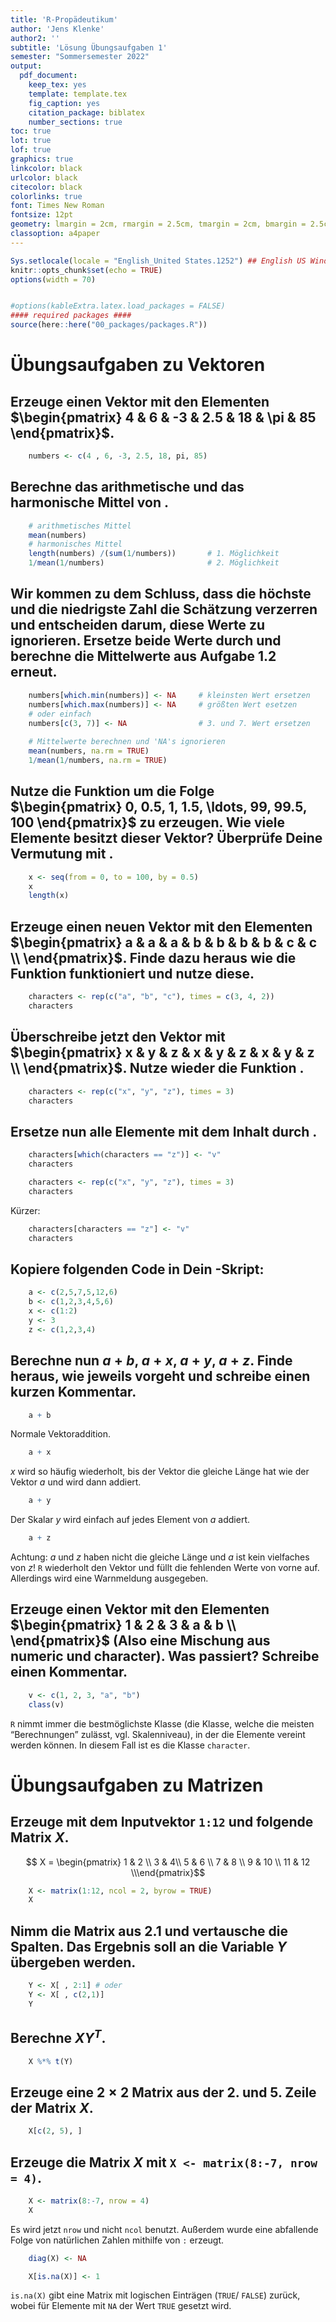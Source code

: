 ```yaml
---
title: 'R-Propädeutikum'
author: 'Jens Klenke'
author2: ''
subtitle: 'Lösung Übungsaufgaben 1'
semester: "Sommersemester 2022"
output:
  pdf_document:
    keep_tex: yes
    template: template.tex
    fig_caption: yes
    citation_package: biblatex
    number_sections: true
toc: true
lot: true
lof: true
graphics: true
linkcolor: black
urlcolor: black
citecolor: black
colorlinks: true
font: Times New Roman
fontsize: 12pt
geometry: lmargin = 2cm, rmargin = 2.5cm, tmargin = 2cm, bmargin = 2.5cm
classoption: a4paper
---
```


```r
Sys.setlocale(locale = "English_United States.1252") ## English US Windows
knitr::opts_chunk$set(echo = TRUE)
options(width = 70)


#options(kableExtra.latex.load_packages = FALSE)
#### required packages ####
source(here::here("00_packages/packages.R"))
```

# Übungsaufgaben zu Vektoren 

## Erzeuge einen Vektor \texttt{numbers} mit den Elementen $\begin{pmatrix} 4 & 6 & -3 & 2.5 & 18 & \pi &  85 \end{pmatrix}$.


```r
    numbers <- c(4 , 6, -3, 2.5, 18, pi, 85)
```

\vspace{0.5cm}

##  Berechne das arithmetische und das harmonische Mittel von \texttt{numbers}.

```r
    # arithmetisches Mittel
    mean(numbers) 
    # harmonisches Mittel
    length(numbers) /(sum(1/numbers))       # 1. Möglichkeit
    1/mean(1/numbers)                       # 2. Möglichkeit
```

\vspace{0.5cm}

## Wir kommen zu dem Schluss, dass die höchste und die niedrigste Zahl die Schätzung verzerren und entscheiden darum, diese Werte zu ignorieren. Ersetze beide Werte durch \texttt{NA} und berechne die Mittelwerte aus Aufgabe 1.2 erneut.

```r
    numbers[which.min(numbers)] <- NA     # kleinsten Wert ersetzen
    numbers[which.max(numbers)] <- NA     # größten Wert esetzen 
    # oder einfach 
    numbers[c(3, 7)] <- NA                # 3. und 7. Wert ersetzen 
    
    # Mittelwerte berechnen und 'NA's ignorieren
    mean(numbers, na.rm = TRUE)
    1/mean(1/numbers, na.rm = TRUE)
```

\vspace{0.5cm}

## Nutze die Funktion \texttt{seq()} um die Folge $\begin{pmatrix} 0, 0.5, 1, 1.5, \ldots, 99, 99.5, 100 \end{pmatrix}$ zu erzeugen. Wie viele Elemente besitzt dieser Vektor? Überprüfe Deine Vermutung mit \texttt{length()}.

```r
    x <- seq(from = 0, to = 100, by = 0.5)
    x
    length(x)
```

\vspace{0.5cm}

## Erzeuge einen neuen Vektor \texttt{characters} mit den Elementen $\begin{pmatrix} a & a & a  & b & b & b & b & c & c \\ \end{pmatrix}$. Finde dazu heraus wie die Funktion \texttt{rep()} funktioniert und nutze diese. 

```r
    characters <- rep(c("a", "b", "c"), times = c(3, 4, 2))
    characters
```

\vspace{0.5cm}

## Überschreibe jetzt den Vektor  \texttt{characters}  mit \linebreak $\begin{pmatrix} x & y & z & x & y & z & x & y & z \\ \end{pmatrix}$. Nutze wieder die Funktion \texttt{rep()}.

```r
    characters <- rep(c("x", "y", "z"), times = 3)
    characters
```
\vspace{0.5cm}

##  Ersetze nun alle Elemente mit dem Inhalt \texttt{"z"} durch \texttt{"v"}.

```r
    characters[which(characters == "z")] <- "v"
    characters
```

```r
    characters <- rep(c("x", "y", "z"), times = 3)
    characters
```

Kürzer:
```r
    characters[characters == "z"] <- "v"
    characters
```


\vspace{0.5cm}

## Kopiere folgenden Code in Dein \texttt{R}-Skript:

```r
    a <- c(2,5,7,5,12,6)
    b <- c(1,2,3,4,5,6)
    x <- c(1:2)
    y <- 3
    z <- c(1,2,3,4)
```
    
## Berechne nun $a+b$, $a+x$, $a+y$, $a+z$. Finde heraus, wie \texttt{R} jeweils vorgeht und schreibe einen kurzen Kommentar.

```r
    a + b 
```

Normale Vektoraddition.

```r
    a + x
```

$x$ wird so häufig wiederholt, bis der Vektor die gleiche Länge hat wie der Vektor $a$ und wird dann addiert.

```r
    a + y
```

Der Skalar $y$ wird einfach auf jedes Element von $a$ addiert.

```r
    a + z
```

Achtung: $a$ und $z$ haben nicht die gleiche Länge und $a$ ist kein vielfaches von $z$! `R` wiederholt den Vektor und füllt die fehlenden Werte von vorne auf. Allerdings wird eine Warnmeldung ausgegeben. 


\vspace{0.5cm}

## Erzeuge einen Vektor mit den Elementen $\begin{pmatrix} 1 & 2 & 3 & a & b \\ \end{pmatrix}$ (Also eine Mischung aus numeric und character). Was passiert? Schreibe einen Kommentar.

```r
    v <- c(1, 2, 3, "a", "b")
    class(v)
```

`R` nimmt immer die bestmöglichste Klasse (die Klasse, welche die meisten "Berechnungen" zulässt, vgl. Skalenniveau), in der die Elemente vereint werden können. In diesem Fall ist es die Klasse `character`. 
  

\vspace{0.5cm}

# Übungsaufgaben zu Matrizen 

## Erzeuge mit dem Inputvektor `1:12` und \texttt{matrix()} folgende Matrix $X$.

$$ X = \begin{pmatrix} 1 & 2 \\ 3 & 4\\ 5 & 6 \\ 7 & 8 \\
9 & 10 \\ 11 & 12 \\\end{pmatrix}$$

```r
    X <- matrix(1:12, ncol = 2, byrow = TRUE)
    X
```

\vspace{0.5cm}

## Nimm die Matrix aus 2.1 und vertausche die Spalten. Das Ergebnis soll an die Variable $Y$ übergeben werden. 

```r
    Y <- X[ , 2:1] # oder
    Y <- X[ , c(2,1)]
    Y
```

\vspace{0.5cm}

## Berechne $XY^{T}$.

```r
    X %*% t(Y)
```

\vspace{0.5cm}

## Erzeuge eine $2 \times 2$ Matrix aus der 2. und 5. Zeile der Matrix $X$.

```r
    X[c(2, 5), ]
```

\vspace{0.5cm}

##  Erzeuge die Matrix $X$ mit `X <- matrix(8:-7, nrow = 4)`.

```r
    X <- matrix(8:-7, nrow = 4)
    X
```

Es wird jetzt `nrow` und nicht `ncol` benutzt. Außerdem wurde eine abfallende Folge von natürlichen Zahlen mithilfe von `:` erzeugt.

\begin{enumerate} 
  \item Ersetze die Elemente auf der Hauptdiagonalen durch `NA`s.
\end{enumerate}

```r
    diag(X) <- NA
```

\begin{enumerate} \setcounter{enumi}{1}
  \item Ersetze jetzt alle `NA`s in der Matrix mit dem Wert $1$. Nutze dazu die Funktion `is.na()`.
\end{enumerate}

```r
    X[is.na(X)] <- 1
```

`is.na(X)` gibt eine Matrix mit logischen Einträgen (`TRUE`/ `FALSE`) zurück, wobei für Elemente mit `NA` der Wert `TRUE` gesetzt wird.







